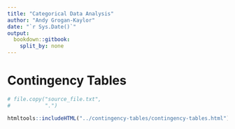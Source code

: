 ```yaml
---
title: "Categorical Data Analysis"
author: "Andy Grogan-Kaylor"
date: "`r Sys.Date()`"
output:
  bookdown::gitbook: 
    split_by: none
---
```


# Contingency Tables

```r

# file.copy("source_file.txt", 
#           ".")

htmltools::includeHTML("../contingency-tables/contingency-tables.html")

```

